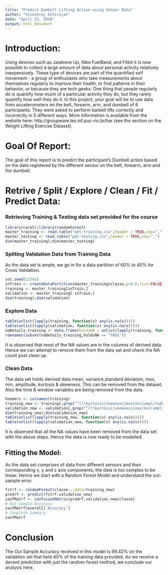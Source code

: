 ```yaml
---
title: "Predict Dumbell Lifting Action using Sensor Data"
author: "Viseshraj Ethirajan"
date: "April 23, 2016"
output: html_document
---
```

# Introduction:
Using devices such as Jawbone Up, Nike FuelBand, and Fitbit it is now possible to collect a large amount of data about personal activity relatively inexpensively. These type of devices are part of the quantified self movement - a group of enthusiasts who take measurements about themselves regularly to improve their health, to find patterns in their behavior, or because they are tech geeks. One thing that people regularly do is quantify how much of a particular activity they do, but they rarely quantify how well they do it. In this project, your goal will be to use data from accelerometers on the belt, forearm, arm, and dumbell of 6 participants. They were asked to perform barbell lifts correctly and incorrectly in 5 different ways. More information is available from the website here: http://groupware.les.inf.puc-rio.br/har (see the section on the Weight Lifting Exercise Dataset).

# Goal Of Report:
The goal of this report is to predict the participant's Dumbell action based on the data registered by the different sensor on the belt, forearm, arm and the dumbell.

# Retrive / Split / Explore / Clean / Fit / Predict Data:

### Retrieving Training & Testing data set provided for the course
```r
library(caret);library(randomForest)
master_training <- read.table("pml-training.csv",header = TRUE,sep=",")
master_testing <- read.table("pml-testing.csv",header = TRUE,sep=",")
dim(master_training);dim(master_testing)
```

###  Spliting Validation Data from Training Data
As the data set is ample, we go in for a data partition of 60% to 40% for Cross Validation.
```r
set.seed(12345)
inTrain <- createDataPartition(master_training$classe,p=0.6,list=FALSE)
training <- master_training[inTrain,]
validation <- master_training[-inTrain,]
dim(training);dim(validation)
```

### Explore Data
```r
table(unlist(lapply(training, function(x) any(is.na(x)))))
table(unlist(lapply(validation, function(x) any(is.na(x)))))
naDetails_training <- data.frame(holdsNA = unlist(lapply(training, function(x) any(is.na(x)))))
rownames(subset(naDetails_training,holdsNA == "TRUE"))
```
It is observed that most of the NA values are in the columns of derived data. Hence we can attempt to remove them from the data set and check the NA count post clean up.

### Clean Data
The data set holds derived data mean, variance,standard deviation, max, min, amplitude, kurtosis & skewness. This can be removed from the dataset. Also the time & window variables are being removed from the data.
```r
headers <- colnames(training)
training_new <- training[,grep("^(?!kurtosis|skewness|max|min|amplitude|var|avg|stddev|raw|cvtd|new|num|X)",headers,perl = TRUE)]
validation_new <- validation[,grep("^(?!kurtosis|skewness|max|min|amplitude|var|avg|stddev|raw|cvtd|new|num|X)",headers,perl = TRUE)]
dim(training_new);dim(validation_new)
table(unlist(lapply(training_new, function(x) any(is.na(x)))))
table(unlist(lapply(validation_new, function(x) any(is.na(x)))))
```
It is observed that all the NA values have been removed from the data set with the above steps. Hence the data is now ready to be modelled.

## Fitting the Model:
As the data set comprises of data from different sensors and their corresponding x, y and z axis components, the data is too complex to be linear. Hence we start with a Random Forest Model and understand the out-sample error.
```r
fitrf <- randomForest(classe~.,data=training_new)
predrf <- predict(fitrf,validation_new)
confMatrf <- confusionMatrix(predrf,validation_new$classe)
# Out-Sample Accuracy
confMatrf$overall['Accuracy']
# Complete Summary
confMatrf
```

# Conclusion
The Out Sample Accuracy received in this model is 99.42% on the validation set that held 40% of the training data provided. As we receive a decent prediction with just the random forest method, we conclude our analysis here.